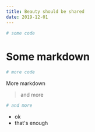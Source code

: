 ```yaml
---
title: Beauty should be shared
date: 2019-12-01
---
```



<CodeWave>

```py
# some code
```

# Some markdown

```py
# more code
```

More markdown

> and more

```py
# and more
```

- ok
- that's enough

</CodeWave>